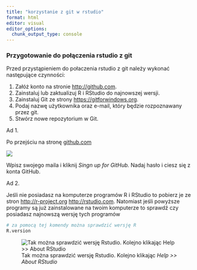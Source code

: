 ```yaml
---
title: "korzystanie z git w rstudio"
format: html
editor: visual
editor_options: 
  chunk_output_type: console
---
```


### Przygotowanie do połączenia rstudio z git

Przed przystąpieniem do połaczenia rstudio z git należy wykonać następujące czynności:

1.  Załóż konto na stronie <http://github.com>.
2.  Zainstaluj lub zaktualizuj R i RStudio do najnowszej wersji.
3.  Zainstaluj Git ze strony <https://gitforwindows.org>.
4.  Podaj nazwę użytkownika oraz e-mail, który będzie rozpoznawany przez git.
5.  Stwórz nowe repozytorium w Git.

Ad 1.

Po przejściu na stronę [github.com](github.com)

![](images/github.png){fig-alt="Strona tytułowa GitHub"}

Wpisz swojego maila i kliknij *Singn up for GitHub.* Nadaj hasło i ciesz się z konta GitHub.

Ad 2.

Jeśli nie posiadasz na komputerze programów R i RStudio to pobierz je ze stron <http://r-project.org> <http://rstudio.com>. Natomiast jeśli powyższe programy są już zainstalowane na twoim komputerze to sprawdź czy posiadasz najnowszą wersję tych programów

```r
# za pomocą tej komendy można sprawdzić wersję R
R.version
```

![Tak można sprawdzić wersję Rstudio. Kolejno klikając *Help \>\> About RStudio*](images/rstudio.png)
